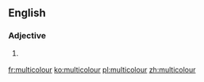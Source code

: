 ==English==

===Adjective===
{{head|en|adjective}}

# {{context|chiefly|British|and|Canada|lang=en}} {{alternative spelling of|multicolor}}

[[fr:multicolour]]
[[ko:multicolour]]
[[pl:multicolour]]
[[zh:multicolour]]